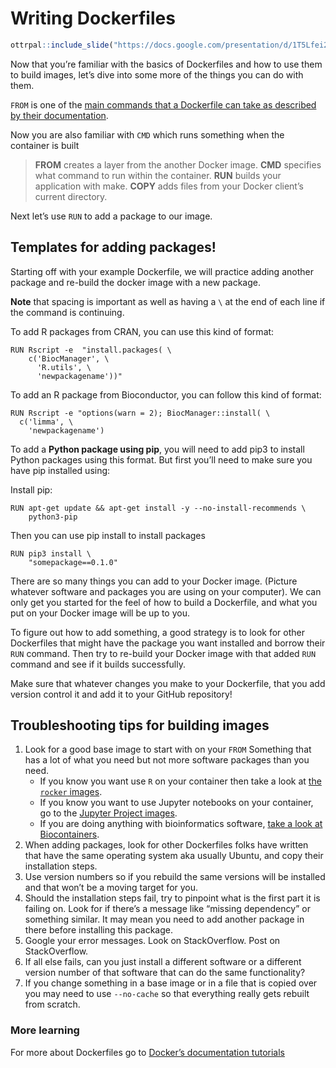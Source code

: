 
# Writing Dockerfiles



```r
ottrpal::include_slide("https://docs.google.com/presentation/d/1T5Lfei2UVou9b0qaUCrWXmkcIwAao-UcN4pHMPEE4CY/edit#slide=id.g30a80783034_1_34") 
```



Now that you're familiar with the basics of Dockerfiles and how to use them to build images, let's dive into some more of the things you can do with them.

`FROM` is one of the [main commands that a Dockerfile can take as described by their documentation](https://docs.docker.com/develop/develop-images/dockerfile_best-practices/).

Now you are also familiar with `CMD` which runs something when the container is built

> **FROM** creates a layer from the another Docker image.
> **CMD** specifies what command to run within the container.
> **RUN** builds your application with make.
> **COPY** adds files from your Docker client’s current directory.

Next let's use `RUN` to add a package to our image.

## Templates for adding packages!

Starting off with your example Dockerfile, we will practice adding another package and re-build the docker image with a new package.

**Note** that spacing is important as well as having a `\` at the end of each line if the command is continuing.

To add R packages from CRAN, you can use this kind of format:
```
RUN Rscript -e  "install.packages( \
    c('BiocManager', \
      'R.utils', \
      'newpackagename'))"
```

To add an R package from Bioconductor, you can follow this kind of format:

```
RUN Rscript -e "options(warn = 2); BiocManager::install( \
  c('limma', \
    'newpackagename')

```

To add a **Python package using pip**, you will need to add pip3 to install Python packages using this format. But first you'll need to make sure you have pip installed using:

Install pip:
```
RUN apt-get update && apt-get install -y --no-install-recommends \
    python3-pip
```

Then you can use pip install to install packages
```  
RUN pip3 install \
    "somepackage==0.1.0"
```

There are so many things you can add to your Docker image. (Picture whatever software and packages you are using on your computer). We can only get you started for the feel of how to build a Dockerfile, and what you put on your Docker image will be up to you.

To figure out how to add something, a good strategy is to look for other Dockerfiles that might have the package you want installed and borrow their `RUN` command. Then try to re-build your Docker image with that added `RUN` command and see if it builds successfully.

Make sure that whatever changes you make to your Dockerfile, that you add version control it and add it to your GitHub repository!

## Troubleshooting tips for building images 

1. Look for a good base image to start with on your `FROM` Something that has a lot of what you need but not more software packages than you need.
    - If you know you want use `R` on your container then take a look at [the `rocker` images](https://hub.docker.com/u/rocker). 
    - If you know you want to use Jupyter notebooks on your container, go to the [Jupyter Project images](https://hub.docker.com/u/jupyter). 
    - If you are doing anything with bioinformatics software, [take a look at Biocontainers](https://biocontainers.pro/). 
2. When adding packages, look for other Dockerfiles folks have written that have the same operating system aka usually Ubuntu, and copy their installation steps. 
3. Use version numbers so if you rebuild the same versions will be installed and that won't be a moving target for you. 
4. Should the installation steps fail, try to pinpoint what is the first part it is failing on. Look for if there's a message like "missing dependency" or something similar. It may mean you need to add another package in there before installing this package. 
5. Google your error messages. Look on StackOverflow. Post on StackOverflow.
6. If all else fails, can you just install a different software or a different version number of that software that can do the same functionality? 
7. If you change something in a base image or in a file that is copied over you may need to use `--no-cache` so that everything really gets rebuilt from scratch. 

### More learning 

For more about Dockerfiles go to [Docker's documentation tutorials](https://docs.docker.com/get-started/docker-concepts/building-images/writing-a-dockerfile/)
